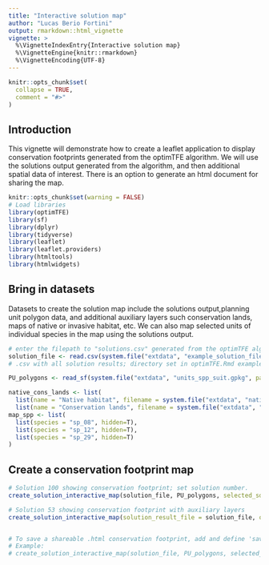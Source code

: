 ```yaml
---
title: "Interactive solution map"
author: "Lucas Berio Fortini"
output: rmarkdown::html_vignette
vignette: >
  %\VignetteIndexEntry{Interactive solution map}
  %\VignetteEngine{knitr::rmarkdown}
  %\VignetteEncoding{UTF-8}
---
```


```r
knitr::opts_chunk$set(
  collapse = TRUE,
  comment = "#>"
)
```
## Introduction
This vignette will demonstrate how to create a leaflet application to display
conservation footprints generated from the optimTFE algorithm.
We will use the solutions output generated from the algorithm, and then additional
spatial data of interest.
There is an option to generate an html document for sharing the map.

```r
knitr::opts_chunk$set(warning = FALSE)
# Load libraries
library(optimTFE)
library(sf)
library(dplyr)
library(tidyverse)
library(leaflet)
library(leaflet.providers)
library(htmltools)
library(htmlwidgets)
```

## Bring in datasets
Datasets to create the solution map include the solutions output,planning unit polygon data,
and additional auxiliary layers such conservation lands, maps of native or invasive habitat, etc.
We can also map selected units of individual species in the map using the solutions output.
```r

# enter the filepath to "solutions.csv" generated from the optimTFE algorithm
solution_file <- read.csv(system.file("extdata", "example_solution_file.csv", package = "optimTFE"), header = T)
# .csv with all solution results; directory set in optimTFE.Rmd example line 60

PU_polygons <- read_sf(system.file("extdata", "units_spp_suit.gpkg", package = "optimTFE")) #spatial data with PU ids and species scores

native_cons_lands <- list(
  list(name = "Native habitat", filename = system.file("extdata", "native_habitat.shp", package = "optimTFE"), hidden = T),
  list(name = "Conservation lands", filename = system.file("extdata", "reserves.shp", package = "optimTFE"), hidden=T))
map_spp <- list(
  list(species = "sp_08", hidden=T),
  list(species = "sp_12", hidden=T),
  list(species = "sp_29", hidden=T)
)

```
## Create a conservation footprint map


```r
# Solution 100 showing conservation footprint; set solution number.
create_solution_interactive_map(solution_file, PU_polygons, selected_sol_index=21)

# Solution 53 showing conservation footprint with auxiliary layers
create_solution_interactive_map(solution_result_file = solution_file, original_PU_polygons = PU_polygons, selected_sol_index=21, map_individual_spp = map_spp)


# To save a shareable .html conservation footprint, add and define 'save_HTML_loc = '
# Example:
# create_solution_interactive_map(solution_file, PU_polygons, selected_sol_index=21, auxiliaryLayers = native_cons_lands, map_individual_spp = map_spp, save_HTML_loc = file.path("C:/optimTFE", "footprint21.html"))
```

